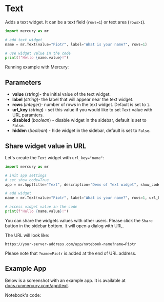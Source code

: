 
# Text

Adds a text widget. It can be a text field (`rows=1`) or text area (`rows>1`). 

```python
import mercury as mr

# add text widget
name = mr.Text(value="Piotr", label="What is your name?", rows=1)
```
```python
# use widget value in the code
print(f"Hello {name.value}!")
```

Running example with Mercury:
<Screenshot src={simpleAppGif} alt="Mercury App with text widget created in Jupyter Notebook" />


## Parameters

- **value** (_string_)- the initial value of the text widget.
- **label** (_string_)- the label that will appear near the text widget.
- **rows** (_integer_)- number of rows in the text widget. Default is set to `1`. 
- **url_key** (_string_) - set this value if you would like to set `Text` value with URL paramters.
- **disabled** (_boolean_) - disable widget in the sidebar, default is set to `False`.
- **hidden** (_boolean_) - hide widget in the sidebar, default is set to `False`.


## Share widget value in URL

Let's create the `Text` widget with `url_key="name"`:

```python
import mercury as mr
```
```python
# init app settings
# set show_code=True
app = mr.App(title="Text", description="Demo of Text widget", show_code=True)
```
```python
# add widget
name = mr.Text(value="Piotr", label="What is your name?", rows=1, url_key="name")
```
```python
# access widget value in the code
print(f"Hello {name.value}!")
```

You can share the widgets values with other users. Please click the `Share` button in the sidebar bottom. 
It will open a dialog with URL.

The URL will look like:

```
https://your-server-address.com/app/notebook-name?name=Piotr
```

Please note that `?name=Piotr` is added at the end of URL address.

<Screenshot src={shareAppGif} alt="Share Mercury App with text widget value set in URL" />

## Example App

Below is a screenshot with an example app. It is available at [docs.runmercury.com/app/text](https://docs.runmercury.com/app/text).

<Screenshot src={exampleAppGif} alt="App with text widget" />

Notebook's code:
<Screenshot src={exampleNotebookPng} alt="Notebook with Mercury text widget" />



